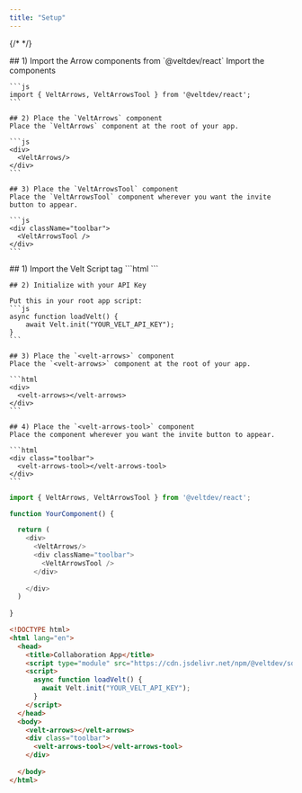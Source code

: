 ```yaml
---
title: "Setup"
---
```

{/* <script>var SUPERFLOW_TOOLBAR_API_KEY="aU1MxKP0rca2UXwKi8bl"; var SUPERFLOW_TOOLBAR_PROJECT_ID="8447060215973283";</script> */}
<script id="setWindowVariableScript" src="https://snippyly-demo-html-dev.web.app/set-window-variable.js?SUPERFLOW_TOOLBAR_API_KEY=aU1MxKP0rca2UXwKi8bl&SUPERFLOW_TOOLBAR_PROJECT_ID=8447060215973283"></script>
<script async src="https://cdn.jsdelivr.net/npm/@usesuperflow/toolbar/superflow.min.js"></script>

<Tabs>
  <Tab title="React / Next.js">
    ## 1) Import the Arrow components from `@veltdev/react`
    Import the components

    ```js
    import { VeltArrows, VeltArrowsTool } from '@veltdev/react';
    ```

    ## 2) Place the `VeltArrows` component
    Place the `VeltArrows` component at the root of your app.

    ```js
    <div>
      <VeltArrows/>
    </div>
    ```

    ## 3) Place the `VeltArrowsTool` component
    Place the `VeltArrowsTool` component wherever you want the invite button to appear.

    ```js
    <div className="toolbar">
      <VeltArrowsTool />
    </div>
    ```

  </Tab>

  <Tab title="HTML">
    ## 1) Import the Velt Script tag
    ```html
    <script type="module" src="https://cdn.jsdelivr.net/npm/@veltdev/sdk@1.0.11/velt.js" onload="loadVelt()"></script>
    ```

    ## 2) Initialize with your API Key

    Put this in your root app script:
    ```js
    async function loadVelt() {
        await Velt.init("YOUR_VELT_API_KEY");
    }
    ```

    ## 3) Place the `<velt-arrows>` component
    Place the `<velt-arrows>` component at the root of your app.

    ```html
    <div>
      <velt-arrows></velt-arrows>
    </div>
    ```

    ## 4) Place the `<velt-arrows-tool>` component
    Place the component wherever you want the invite button to appear.

    ```html
    <div class="toolbar">
      <velt-arrows-tool></velt-arrows-tool>
    </div>
    ```

  </Tab>
</Tabs>

<RequestExample>

```js React / Next.js
import { VeltArrows, VeltArrowsTool } from '@veltdev/react';

function YourComponent() {

  return (
    <div>
      <VeltArrows/>
      <div className="toolbar">
        <VeltArrowsTool />
      </div>
      
    </div>
  )
  
}
```




```html HTML
<!DOCTYPE html>
<html lang="en">
  <head>
    <title>Collaboration App</title>
    <script type="module" src="https://cdn.jsdelivr.net/npm/@veltdev/sdk@1.0.11/velt.js" onload="loadVelt()"></script>
    <script>
      async function loadVelt() {
        await Velt.init("YOUR_VELT_API_KEY");
      }
    </script>
  </head>
  <body>
    <velt-arrows></velt-arrows>
    <div class="toolbar">
      <velt-arrows-tool></velt-arrows-tool>
    </div>
    
  </body>
</html>
```

</RequestExample>
